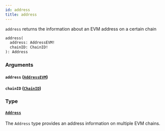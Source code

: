 ```yaml
---
id: address
title: address
---
```



`address` returns the information about an EVM address on a certain chain

```graphql
address(
  address: AddressEVM!
  chainID: ChainID!
): Address
```


### Arguments

#### `address` ([`AddressEVM`](/cyberconnect/reference/scalars/address-evm))




#### `chainID` ([`ChainID`](/cyberconnect/reference/scalars/chain-id))




### Type

#### [`Address`](/cyberconnect/reference/objects/address) 

The `Address` type provides an address information on multiple EVM chains.




